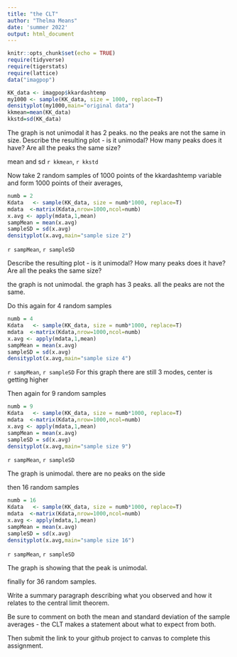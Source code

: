 ```yaml
---
title: "the CLT"
author: "Thelma Means"
date: 'summer 2022'
output: html_document
---
```

```r
knitr::opts_chunk$set(echo = TRUE)
require(tidyverse)
require(tigerstats)
require(lattice)
data("imagpop")
```

```r
KK_data <- imagpop$kkardashtemp
my1000 <- sample(KK_data, size = 1000, replace=T)
densityplot(my1000,main="original data")
kkmean=mean(KK_data)
kkstd=sd(KK_data)
```
The graph is not unimodal it has 2 peaks. no the peaks are not the same in size.
Describe the resulting plot -  is it unimodal?  How many peaks does it have?  Are all the peaks the same size? 

mean and sd
`r kkmean`, `r kkstd`


Now take 2 random samples of 1000 points of the kkardashtemp variable and form 1000 points of their averages,

```r
numb = 2
Kdata   <- sample(KK_data, size = numb*1000, replace=T)
mdata  <-matrix(Kdata,nrow=1000,ncol=numb)
x.avg <- apply(mdata,1,mean)
sampMean = mean(x.avg)
sampleSD = sd(x.avg)
densityplot(x.avg,main="sample size 2")
```

`r sampMean`, `r sampleSD`

Describe the resulting plot -  is it unimodal?  How many peaks does it have?  Are all the peaks the same size? 

 the graph is not unimodal. the graph has 3 peaks. all the peaks are not the same.

Do this again for 4 random samples



```r
numb = 4
Kdata   <- sample(KK_data, size = numb*1000, replace=T)
mdata  <-matrix(Kdata,nrow=1000,ncol=numb)
x.avg <- apply(mdata,1,mean)
sampMean = mean(x.avg)
sampleSD = sd(x.avg)
densityplot(x.avg,main="sample size 4")
```

`r sampMean`, `r sampleSD`
For this graph there are still 3 modes, center is getting higher

Then again for 9 random samples


```r
numb = 9
Kdata   <- sample(KK_data, size = numb*1000, replace=T)
mdata  <-matrix(Kdata,nrow=1000,ncol=numb)
x.avg <- apply(mdata,1,mean)
sampMean = mean(x.avg)
sampleSD = sd(x.avg)
densityplot(x.avg,main="sample size 9")
```

`r sampMean`, `r sampleSD`

The graph is unimodal. there are no peaks on the side





then 16 random samples


```r
numb = 16
Kdata   <- sample(KK_data, size = numb*1000, replace=T)
mdata  <-matrix(Kdata,nrow=1000,ncol=numb)
x.avg <- apply(mdata,1,mean)
sampMean = mean(x.avg)
sampleSD = sd(x.avg)
densityplot(x.avg,main="sample size 16")
```

`r sampMean`, `r sampleSD`

The graph is showing that the peak is unimodal.






finally for 36 random samples.



Write a summary paragraph describing what you observed and how it relates to the central limit theorem.

Be sure to comment on both the mean and standard deviation of the sample averages - the CLT makes a statement about what to expect from both.

 

Then submit the link to your github project  to canvas to complete this assignment.